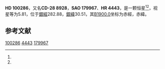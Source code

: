 {{Starbox begin
| name = HD 100286
}}
{{Starbox observe
| epoch = [[J2000.0|J2000.0]]
| constell = {{星座名待查}}<ref name=SIMBAD>{{cite web
 | url=http://simbad.u-strasbg.fr/simbad/sim-id?Ident=HR+4443
 | title=Pulsating variable Star
 | publisher=Centre de Données astronomiques de Strasbourg
 | work=SIMBAD
 | accessdate=2012-07-13
 | archive-date=2020-09-11
 | archive-url=https://web.archive.org/web/20200911045335/http://simbad.u-strasbg.fr/simbad/sim-id?Ident=HR+4443
 | dead-url=no
 }}</ref><ref name=DATA>{{cite web
 | url=http://vizier.u-strasbg.fr/viz-bin/VizieR-5?-out.add=.&-source=5050&-corr=PK=HR&-out.max=9999&HR=4443
 | title=VizieR Detailed Page
 | accessdate=2012-07-13
 | archive-date=2020-09-11
 | archive-url=https://web.archive.org/web/20200911045340/http://vizier.u-strasbg.fr/viz-bin/VizieR-5?-out.add=.&-source=5050&-corr=PK%3DHR&-out.max=9999&HR=4443
 | dead-url=no
 }}</ref>
| 星官 = 
| ra = {{RA|11|32|16.1}}<ref name=SIMBAD /><ref name=DATA />
| dec = {{DEC|-29|15|48}}<ref name=SIMBAD /><ref name=DATA />
| appmag_v = 5.81<ref name=SIMBAD /><ref name=DATA />
}}
{{Starbox character
| class = F8V<ref name=SIMBAD /><ref name=DATA />
| b-v = 0.53<ref name=SIMBAD /><ref name=DATA />
| u-b = 0.02<ref name=SIMBAD /><ref name=DATA />
| r-i = <ref name=SIMBAD /><ref name=DATA />
| variable = 
}}
{{Starbox astrometry
| radial_v = 0.02
| prop_mo_ra = 10
| parallax = 0.013
| p_error =
}}
{{Starbox catalog
| names =CD-28 8928，[[SAO星表|SAO]] 179967，[[HD星表|HD]] 100286，[[HR星表|HR]] 4443}}
{{Starbox reference |Simbad=HR+4443}}
{{Starbox end}}

'''HD 100286'''，又名'''CD-28 8928'''，'''SAO 179967'''、'''HR 4443'''，是一颗恒星<ref name=SIMBAD /><ref name=DATA />，视星等为5.81，位于[[銀道座標系|銀經]]282.88，[[銀道座標系|銀緯]]30.51，其[[B1900.0|B1900.0]]坐标为赤經{{RA|11|27|18.5}}，赤緯{{DEC|-28|30.51|55}}。

== 参考文献 ==
{{reflist}}

{{star-stub}}

[[Category:HD和HDE天體|100286]]
[[Category:HR天體|4443]]
[[Category:SAO天體|179967]]